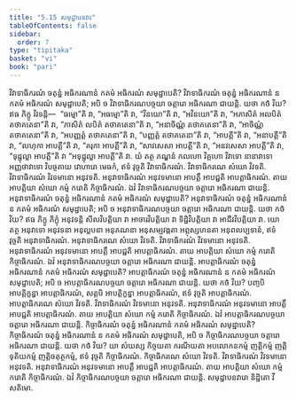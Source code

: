 ```yaml
---
title: "5.15 សមុដ្ឋាបនវារ"
tableOfContents: false
sidebar:
  order: 7
type: "tipitaka"
basket: "vi"
book: "pari"
---
```



<DynamicBreadcrumb />

<Division number="314" book="pari">

<Paragraph number="1388" book="pari">
វិវាទាធិករណំ ចតុន្នំ អធិករណានំ កតមំ អធិករណំ សមុដ្ឋាបេតិ? វិវាទាធិករណំ ចតុន្នំ អធិករណានំ ន កតមំ អធិករណំ សមុដ្ឋាបេតិ; អបិ ច វិវាទាធិករណបច្ចយា ចត្តារោ អធិករណា ជាយន្តិ. យថា កថំ វិយ? ឥធ ភិក្ខូ វិវទន្តិ—  “ធម្មោ”តិ វា, “អធម្មោ”តិ វា, “វិនយោ”តិ វា, “អវិនយោ”តិ វា, “អភាសិតំ អលបិតំ តថាគតេនា”តិ វា, “ភាសិតំ លបិតំ តថាគតេនា”តិ វា, “អនាចិណ្ណំ តថាគតេនា”តិ វា, “អាចិណ្ណំ តថាគតេនា”តិ វា, “អបញ្ញត្តំ តថាគតេនា”តិ វា, “បញ្ញត្តំ តថាគតេនា”តិ វា, “អាបត្តី”តិ វា, “អនាបត្តី”តិ វា, “លហុកា អាបត្តី”តិ វា, “គរុកា អាបត្តី”តិ វា, “សាវសេសា អាបត្តី”តិ វា, “អនវសេសា អាបត្តី”តិ វា, “ទុដ្ឋុល្លា អាបត្តី”តិ វា “អទុដ្ឋុល្លា អាបត្តី”តិ វា. យំ តត្ថ ភណ្ឌនំ កលហោ វិគ្គហោ វិវាទោ នានាវាទោ អញ្ញថាវាទោ វិបច្ចតាយ វោហារោ មេធកំ, ឥទំ វុច្ចតិ វិវាទាធិករណំ. វិវាទាធិករណេ សំឃោ វិវទតិ. វិវាទាធិករណំ វិវទមានោ អនុវទតិ. អនុវាទាធិករណំ អនុវទមានោ អាបត្តឹ អាបជ្ជតិ អាបត្តាធិករណំ. តាយ អាបត្តិយា សំឃោ កម្មំ ករោតិ កិច្ចាធិករណំ. ឯវំ វិវាទាធិករណបច្ចយា ចត្តារោ អធិករណា ជាយន្តិ.
</Paragraph>

</Division>
<Division number="315" book="pari">

<Paragraph number="1389" book="pari">
អនុវាទាធិករណំ ចតុន្នំ អធិករណានំ កតមំ អធិករណំ សមុដ្ឋាបេតិ? អនុវាទាធិករណំ ចតុន្នំ អធិករណានំ ន កតមំ អធិករណំ សមុដ្ឋាបេតិ; អបិ ច អនុវាទាធិករណបច្ចយា ចត្តារោ អធិករណា ជាយន្តិ. យថា កថំ វិយ? ឥធ ភិក្ខូ ភិក្ខុំ អនុវទន្តិ សីលវិបត្តិយា វា អាចារវិបត្តិយា វា ទិដ្ឋិវិបត្តិយា វា អាជីវវិបត្តិយា វា. យោ តត្ថ អនុវាទោ អនុវទនា អនុល្លបនា អនុភណនា អនុសម្បវង្កតា អព្ភុស្សហនតា អនុពលប្បទានំ, ឥទំ វុច្ចតិ អនុវាទាធិករណំ. អនុវាទាធិករណេ សំឃោ វិវទតិ. វិវាទាធិករណំ វិវទមានោ អនុវទតិ. អនុវាទាធិករណំ អនុវទមានោ អាបត្តឹ អាបជ្ជតិ អាបត្តាធិករណំ. តាយ អាបត្តិយា សំឃោ កម្មំ ករោតិ កិច្ចាធិករណំ. ឯវំ អនុវាទាធិករណបច្ចយា ចត្តារោ អធិករណា ជាយន្តិ.
</Paragraph>

</Division>
<Division number="316" book="pari">

<Paragraph number="1390" book="pari">
អាបត្តាធិករណំ ចតុន្នំ អធិករណានំ កតមំ អធិករណំ សមុដ្ឋាបេតិ? អាបត្តាធិករណំ ចតុន្នំ អធិករណានំ ន កតមំ អធិករណំ សមុដ្ឋាបេតិ; អបិ ច អាបត្តាធិករណបច្ចយា ចត្តារោ អធិករណា ជាយន្តិ. យថា កថំ វិយ? បញ្ចបិ អាបត្តិក្ខន្ធា អាបត្តាធិករណំ, សត្តបិ អាបត្តិក្ខន្ធា អាបត្តាធិករណំ, ឥទំ វុច្ចតិ អាបត្តាធិករណំ. អាបត្តាធិករណេ សំឃោ វិវទតិ. វិវាទាធិករណំ វិវទមានោ អនុវទតិ. អនុវាទាធិករណំ អនុវទមានោ អាបត្តឹ អាបជ្ជតិ អាបត្តាធិករណំ. តាយ អាបត្តិយា សំឃោ កម្មំ ករោតិ កិច្ចាធិករណំ. ឯវំ អាបត្តាធិករណបច្ចយា ចត្តារោ អធិករណា ជាយន្តិ.
</Paragraph>

</Division>
<Division number="317" book="pari">

<Paragraph number="1391" book="pari">
កិច្ចាធិករណំ ចតុន្នំ អធិករណានំ កតមំ អធិករណំ សមុដ្ឋាបេតិ? កិច្ចាធិករណំ ចតុន្នំ អធិករណានំ ន កតមំ អធិករណំ សមុដ្ឋាបេតិ, អបិ ច កិច្ចាធិករណបច្ចយា ចត្តារោ អធិករណា ជាយន្តិ. យថា កថំ វិយ? យា សំឃស្ស កិច្ចយតា ករណីយតា អបលោកនកម្មំ ញត្តិកម្មំ ញត្តិទុតិយកម្មំ ញត្តិចតុត្ថកម្មំ, ឥទំ វុច្ចតិ កិច្ចាធិករណំ. កិច្ចាធិករណេ សំឃោ វិវទតិ. វិវាទាធិករណំ វិវទមានោ អនុវទតិ. អនុវាទាធិករណំ អនុវទមានោ អាបត្តឹ អាបជ្ជតិ អាបត្តាធិករណំ. តាយ អាបត្តិយា សំឃោ កម្មំ ករោតិ កិច្ចាធិករណំ. ឯវំ កិច្ចាធិករណបច្ចយា ចត្តារោ អធិករណា ជាយន្តិ.

</Paragraph>
</Division>

<Paragraph number="1392" type="center" book="pari">
សមុដ្ឋាបនវារោ និដ្ឋិតោ វីសតិមោ.
</Paragraph>